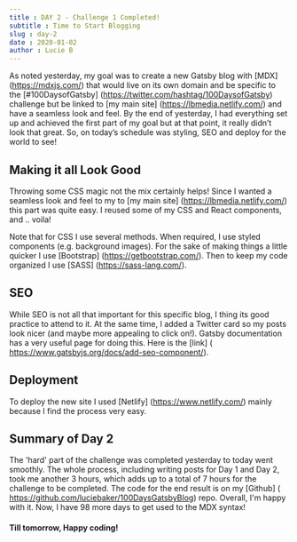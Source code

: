```yaml
---
title : DAY 2 - Challenge 1 Completed!
subtitle : Time to Start Blogging
slug : day-2
date : 2020-01-02
author : Lucie B
---
```


As noted yesterday, my goal was to create a new Gatsby blog with [MDX] (https://mdxjs.com/) that would live on its own domain and be specific to the [#100DaysofGatsby] (https://twitter.com/hashtag/100DaysofGatsby) challenge but be linked to [my main site] (https://lbmedia.netlify.com/) and have a seamless look and feel. By the end of yesterday, I had everything set up and achieved the first part of my goal but at that point, it really didn’t look that great. So, on today’s schedule was styling, SEO and deploy for the world to see!

## Making it all Look Good

Throwing some CSS magic not the mix certainly helps! Since I wanted a seamless look and feel to my to [my main site] (https://lbmedia.netlify.com/) this part was quite easy.
I reused some of my CSS and React components, and .. voila! 

Note that for CSS I use several methods. When required, I use styled components (e.g. background images). For the sake of making things a little quicker I use [Bootstrap] (https://getbootstrap.com/). Then to keep my code organized I use [SASS] (https://sass-lang.com/). 

## SEO

While SEO is not all that important for this specific blog, I thing its good practice to attend to it. At the same time, I added a Twitter card so my posts look nicer (and maybe more appealing to click on!). Gatsby documentation has a very useful page for doing this. Here is the [link] (
https://www.gatsbyjs.org/docs/add-seo-component/).

## Deployment

To deploy the new site I used [Netlify] (https://www.netlify.com/) mainly because I find the process very easy. 

## Summary of Day 2
The 'hard' part of the challenge was completed yesterday to today went smoothly. The whole process, including writing posts for Day 1 and Day 2, took me another 3 hours, which adds up to a total of 7 hours for the challenge to be completed. The code for the end result is on my [Github] (
https://github.com/luciebaker/100DaysGatsbyBlog) repo. Overall, I'm happy with it. Now, I have 98 more days to get used to the MDX syntax!

#### Till tomorrow, Happy coding! 